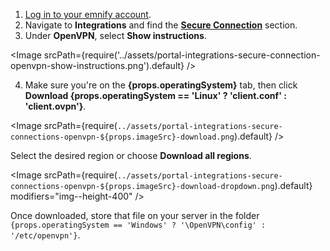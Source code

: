 1. [Log in to your emnify account](https://portal.emnify.com/sign).
2. Navigate to **Integrations** and find the [**Secure Connection**](https://portal.emnify.com/integrations#secure-connection) section.
3. Under **OpenVPN**, select **Show instructions**.

<Image
  srcPath={require('../assets/portal-integrations-secure-connection-openvpn-show-instructions.png').default}
/>

4. Make sure you're on the **{props.operatingSystem}** tab, then click **Download {props.operatingSystem == 'Linux' ? 'client.conf' : 'client.ovpn'}**.

<Image
  srcPath={require(`../assets/portal-integrations-secure-connections-openvpn-${props.imageSrc}-download.png`).default}
/>

Select the desired region or choose **Download all regions**.

<Image
  srcPath={require(`../assets/portal-integrations-secure-connections-openvpn-${props.imageSrc}-download-dropdown.png`).default}
  modifiers="img--height-400"
/>

Once downloaded, store that file on your server in the folder <code>{props.operatingSystem == 'Windows' ? '\\OpenVPN\\config' : '/etc/openvpn'}</code>.
